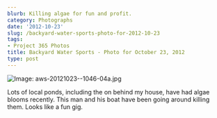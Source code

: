 ```yaml
---
blurb: Killing algae for fun and profit.
category: Photographs
date: '2012-10-23'
slug: /backyard-water-sports-photo-for-2012-10-23
tags:
- Project 365 Photos
title: Backyard Water Sports - Photo for October 23, 2012
type: post
---
```



![Image: aws-20121023--1046-04a.jpg](/aws-20121023--1046-04a.jpg)

Lots of local ponds, including the on behind my house, have had algae blooms recently. This man and his boat have been going around killing them. Looks like a fun gig.